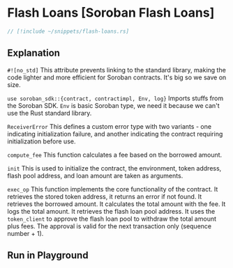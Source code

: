 
# Flash Loans [Soroban Flash Loans]

```rust
// [!include ~/snippets/flash-loans.rs]
```

## Explanation

`#![no_std]` This attribute prevents linking to the standard library, making the code lighter and more efficient for Soroban contracts. It's big so we save on size.

`use soroban_sdk::{contract, contractimpl, Env, log}` Imports stuffs from the Soroban SDK. `Env` is basic Soroban type, we need it because we can't use the Rust standard library.

`ReceiverError` This defines a custom error type with two variants - one indicating initialization failure, and another indicating the contract requiring initialization before use.

`compute_fee` This function calculates a fee based on the borrowed amount.

`init` This is used to initialize the contract, the environment, token address, flash pool address, and loan amount are taken as arguments.

`exec_op` This function implements the core functionality of the contract. It retrieves the stored token address, it returns an error if not found. It retrieves the borrowed amount. It calculates the total amount with the fee. It logs the total amount. It retrieves the flash loan pool address. It uses the `token_client` to approve the flash loan pool to withdraw the total amount plus fees. The approval is valid for the next transaction only (sequence number + 1).

## Run in Playground

<Playground okashi="" />
